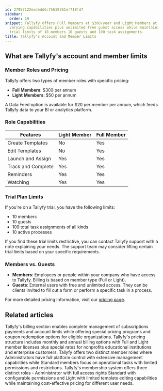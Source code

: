 ```yaml
---
id: 27957122eadedd6c76619261ef718fd7
sidebar:
  order: 19
snippet: Tallyfy offers Full Members at $300/year and Light Members at $50/year with
  varying capabilities plus unlimited free guest access while maintaining specific
  trial limits of 10 members 10 guests and 100 task assignments.
title: Tallyfy's Account and Member Limits
---
```


## What are Tallyfy's account and member limits

### Member Roles and Pricing

Tallyfy offers two types of member roles with specific pricing:

- **Full Members**: $300 per annum
- **Light Members**: $50 per annum

A Data Feed option is available for $20 per member per annum, which feeds Tallyfy data to your BI or analytics platform.

### Role Capabilities

| Features           | Light Member | Full Member |
| ------------------ | ------------ | ----------- |
| Create Templates   | No           | Yes         |
| Edit Templates     | No           | Yes         |
| Launch and Assign  | Yes          | Yes         |
| Track and Complete | Yes          | Yes         |
| Reminders          | Yes          | Yes         |
| Watching           | Yes          | Yes         |

### Trial Plan Limits

If you're on a Tallyfy trial, you have the following limits:

- 10 members
- 10 guests
- 100 total task assignments of all kinds
- 10 active processes

If you find these trial limits restrictive, you can contact Tallyfy support with a note explaining your needs. The support team may consider lifting certain trial limits based on your specific requirements.

### Members vs. Guests

- **Members**: Employees or people within your company who have access to Tallyfy. Billing is based on member type (Full or Light).
- **Guests**: External users with free and unlimited access. They can be clients invited to fill out a form or perform a specific task in a process.

For more detailed pricing information, visit our [pricing page](https://tallyfy.com/pricing/).


## Related articles
<CardGrid>
<LinkTitleCard header="<b>Settings > Billing</b>" href="/products/pro/settings/billing/" > Tallyfy's billing section enables complete management of subscriptions payments and account limits while offering special pricing programs and coupon redemption options for eligible organizations. </LinkTitleCard>
<LinkTitleCard header="<b>Pro > Pricing</b>" href="/products/pro/pricing/" > Tallyfy's pricing structure includes monthly and annual billing options with Full and Light member licenses plus special rates for nonprofits educational institutions and enterprise customers. </LinkTitleCard>
<LinkTitleCard header="<b>Members > Standard and Admin members</b>" href="/products/pro/documenting/members/standard-admin-members/" > Tallyfy offers two distinct member roles where Administrators have full platform control with extensive management capabilities while Standard members focus on operational tasks with limited permissions and restrictions. </LinkTitleCard>
<LinkTitleCard header="<b>Documenting > Members</b>" href="/products/pro/documenting/members/" > Tallyfy's membership system offers three distinct roles - Administrator with full access rights Standard with configurable permissions and Light with limited template editing capabilities while maintaining cost-effective pricing for different user needs. </LinkTitleCard>
</CardGrid>